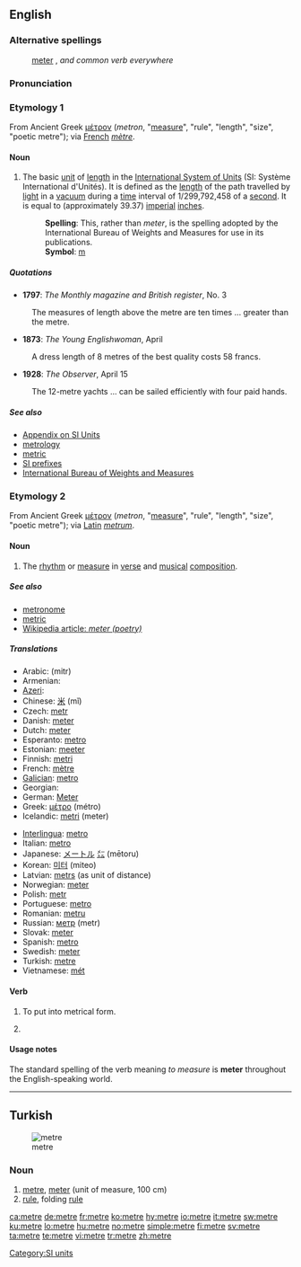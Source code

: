 {{also|mètre}}
==English==
{{wikipedia}}

===Alternative spellings===
: [[meter]] {{italbrac|chiefly U.S.}}, ''and common verb everywhere''

===Pronunciation===
: {{IPA|/ˈmiːtə(r)/}}
: {{SAMPA|/"mi:t@(r)/}}

===Etymology 1===
From Ancient Greek [[μέτρον]] (''metron'', "[[measure]]", "rule", "length", "size", "poetic metre"); via [[French]] ''[[mètre]]''.

====Noun====
{{en-noun}} {{British|Canadian}}

# The basic [[unit]] of [[length]] in the [[International System of Units]] (SI: Système International d'Unités). It is defined as the [[length]] of the path travelled by [[light]] in a [[vacuum]] during a [[time]] interval of 1/299,792,458 of a [[second]]. It is  equal to {{frac|39|47|127}} (approximately 39.37) [[imperial system|imperial]] [[inch]]es.
#: '''Spelling''': This, rather than ''meter'', is the spelling adopted by the International Bureau of Weights and Measures for use in its publications.
#: '''Symbol''': [[m]]

=====Quotations=====
* '''1797''': ''The Monthly magazine and British register'', No. 3
: The measures of length above the metre are ten times ... greater than the metre.
* '''1873''': ''The Young Englishwoman'', April
: A dress length of 8 metres of the best quality costs 58 francs.
* '''1928''': ''The Observer'', April 15
: The 12-metre yachts ... can be sailed efficiently with four paid hands.

=====See also=====
* [[Appendix:SI_units|Appendix on SI Units]]
* [[metrology]]
* [[metric]]
* [http://www1.bipm.org/en/si/prefixes.html SI prefixes]
* [http://www1.bipm.org/en/si/base_units/metre.html International Bureau of Weights and Measures]

===Etymology 2===
From Ancient Greek [[μέτρον]] (''metron'', "[[measure]]", "rule", "length", "size", "poetic metre"); via [[Latin]] ''[[metrum]]''.

====Noun====
{{en-noun}} {{British|Canadian}}

# The [[rhythm]] or [[measure]] in [[verse]] and [[musical]] [[composition]].

=====See also=====
* [[metronome]]
* [[metric]]
* [[w:meter (poetry)|Wikipedia article: ''meter (poetry)'']]

=====Translations=====
{{trans-top|unit of length}}
* Arabic: {{Arab|[[متر]]}} (mitr) {{m}}
* Armenian: {{t|hy|մետր|sc=Armn|tr=metr}}
* [[Azeri]]: {{t|az|metr}}
* Chinese: [[米]] (mǐ)
* Czech: [[metr]] {{m}}
* Danish: [[meter]] {{c}}
* Dutch: [[meter]] {{m}}
* Esperanto: [[metro]]
* Estonian: [[meeter]]
* Finnish: [[metri]]
* French: [[mètre]] {{m}}
* [[Galician]]: [[metro]] {{m}}
* Georgian: {{t|ka|მეტრი|tr=metri}}
* German: [[Meter]] {{m}}
* Greek: [[μέτρο]] (métro) {{n}}
* Icelandic: [[metri]] (meter)
{{trans-mid}}
* [[Interlingua]]: [[metro]]
* Italian: [[metro]] {{m}}
* Japanese: [[メートル]] [[㍍]] (mētoru)
* Korean: [[미터]] (miteo)
* Latvian: [[metrs]] {{m}} (as unit of distance)
* Norwegian: [[meter]] {{m}}
* Polish: [[metr]] {{m}}
* Portuguese: [[metro]] {{m}}
* Romanian: [[metru]] {{m}}
* Russian: [[метр]] (metr) {{m}}
* Slovak: [[meter#Slovak|meter]] {{m}}
* Spanish: [[metro]] {{m}}
* Swedish: [[meter#Swedish|meter]]
* Turkish: [[metre#Turkish|metre]]
* Vietnamese: [[mét]]
{{trans-bottom}}

====Verb====
{{en-verb|metr|ed}}

# {{poetry}} {{music}} To put into metrical form.
# {{rare}} {{British}} {{alternative spelling of|[[meter]]}}

====Usage notes====
The standard spelling of the verb meaning ''to measure'' is '''meter''' throughout the English-speaking world.

[[Category:SI units]]

----

==Turkish==
[[Image:Metre pliant 500px.png|thumb|metre]]

===Noun===
{{infl|tr|noun|head=metre}}

# [[metre]], [[meter]] (unit of measure, 100 cm)
# [[rule]], folding [[rule]]

[[ca:metre]]
[[de:metre]]
[[fr:metre]]
[[ko:metre]]
[[hy:metre]]
[[io:metre]]
[[it:metre]]
[[sw:metre]]
[[ku:metre]]
[[lo:metre]]
[[hu:metre]]
[[no:metre]]
[[simple:metre]]
[[fi:metre]]
[[sv:metre]]
[[ta:metre]]
[[te:metre]]
[[vi:metre]]
[[tr:metre]]
[[zh:metre]]